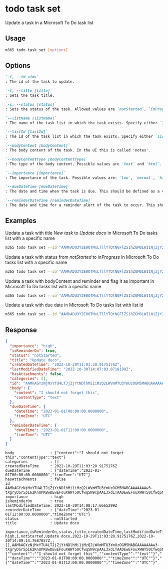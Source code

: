 
# todo task set

Update a task in a Microsoft To Do task list

## Usage

```sh
m365 todo task set [options]
```

## Options

```md defintion-list
`-i, --id <id>`
: The id of the task to update.

`-t, --title [title]`
: Sets the task title.

`-s, --status [status]`
: Sets the status of the task. Allowed values are `notStarted`, `inProgress`, `completed`, `waitingOnOthers`, `deferred`.

`--listName [listName]`
: The name of the task list in which the task exists. Specify either `listName` or `listId`, but not both.

`--listId [listId]`
: The id of the task list in which the task exists. Specify either `listName` or `listId`, but not both.

`--bodyContent [bodyContent]`
: The body content of the task. In the UI this is called 'notes'.

`--bodyContentType [bodyContentType]`
: The type of the body content. Possible values are `text` and `html`. Default is `text`.

`--importance [importance]`
: The importance of the task. Possible values are: `low`, `normal`, `high`.

`--dueDateTime [dueDateTime]`
: The date and time when the task is due. This should be defined as a valid ISO 8601 string in the UTC time zone. Only date value is needed, time value is always ignored.

`--reminderDateTime [reminderDateTime]`
: The date and time for a reminder alert of the task to occur. This should be defined as a valid ISO 8601 string in the UTC time zone.
```

<Global />

## Examples

Update a task with title _New task_ to _Update doco_ in Microsoft To Do tasks list with a specific name

```sh
m365 todo task set --id "AAMkADU3Y2E0OTMxLTllYTQtNGFlZS1hZGM0LWI1NjZjY2FhM2RhMABGAAAAAADhr7P77n9xS6PdtDemRwpHBwCin1tvQMXzRKN1hQDz2S3VAAAXXsleAACin1tvQMXzRKN1hQDz2S3VAAAXXzr9AAA=" --title "Update doco" --listName "My task list"
```

Update a task with status from _notStarted_ to _inProgress_ in Microsoft To Do tasks list with a specific name

```sh
m365 todo task set --id "AAMkADU3Y2E0OTMxLTllYTQtNGFlZS1hZGM0LWI1NjZjY2FhM2RhMABGAAAAAADhr7P77n9xS6PdtDemRwpHBwCin1tvQMXzRKN1hQDz2S3VAAAXXsleAACin1tvQMXzRKN1hQDz2S3VAAAXXzr9AAA=" --status "inProgress" --listName "My task list"
```

Update a task with bodyContent and reminder and flag it as important in Microsoft To Do tasks list with a specific name

```sh
m365 todo task set --id "AAMkADU3Y2E0OTMxLTllYTQtNGFlZS1hZGM0LWI1NjZjY2FhM2RhMABGAAAAAADhr7P77n9xS6PdtDemRwpHBwCin1tvQMXzRKN1hQDz2S3VAAAXXsleAACin1tvQMXzRKN1hQDz2S3VAAAXXzr9AAA=" --listName "My task list" --bodyContent "I should not forget this" --reminderDateTime 2023-01-01T12:00:00Z --importance high
```

Update a task with due date in Microsoft To Do tasks list with list id

```sh
m365 todo task set --id "AAMkADU3Y2E0OTMxLTllYTQtNGFlZS1hZGM0LWI1NjZjY2FhM2RhMABGAAAAAADhr7P77n9xS6PdtDemRwpHBwCin1tvQMXzRKN1hQDz2S3VAAAXXsleAACin1tvQMXzRKN1hQDz2S3VAAAXXzr9AAA=" --listId "AQMkADlhMTRkOGEzLWQ1M2QtNGVkNS04NjdmLWU0NzJhMjZmZWNmMwAuAAADKvwNgAMNPE_zFNRJXVrU1wEAhHKQZHItDEOVCn8U3xuA2AABmQeVPwAAAA==" --dueDateTime 2023-01-01
```

## Response

<Tabs>
  <TabItem value="json" label="JSON">

  ```json
  {
    "importance": "high",
    "isReminderOn": true,
    "status": "notStarted",
    "title": "Update doco",
    "createdDateTime": "2022-10-29T11:03:20.9175176Z",
    "lastModifiedDateTime": "2022-10-30T14:07:03.0718199Z",
    "hasAttachments": false,
    "categories": [],
    "id": "AAMkAGYzNjMxYTU4LTJjZjYtNDlhMi1iMzQ2LWVmMTU3YmUzOGM5MABGAAAAAAAw3-tXgryDSr5p162KnUPKBwDEwEFouXWWT50CfwqSN9cpAAL3xdLTAADEwEFouXWWT50CfwqSN9cpAAL3xhtSAAA=",
    "body": {
      "content": "I should not forget this",
      "contentType": "text"
    },
    "dueDateTime": {
      "dateTime": "2023-01-01T00:00:00.0000000",
      "timeZone": "UTC"
    },
    "reminderDateTime": {
      "dateTime": "2023-01-01T12:00:00.0000000",
      "timeZone": "UTC"
    }
  }
  ```

  </TabItem>
  <TabItem value="text" label="Text">

  ```text
  body                : {"content":"I should not forget this","contentType":"text"}
  categories          : []
  createdDateTime     : 2022-10-29T11:03:20.9175176Z
  dueDateTime         : {"dateTime":"2023-01-01T00:00:00.0000000","timeZone":"UTC"}
  hasAttachments      : false
  id                  : AAMkAGYzNjMxYTU4LTJjZjYtNDlhMi1iMzQ2LWVmMTU3YmUzOGM5MABGAAAAAAAw3-tXgryDSr5p162KnUPKBwDEwEFouXWWT50CfwqSN9cpAAL3xdLTAADEwEFouXWWT50CfwqSN9cpAAL3xhtSAAA=
  importance          : high
  isReminderOn        : true
  lastModifiedDateTime: 2022-10-30T14:08:17.6665299Z
  reminderDateTime    : {"dateTime":"2023-01-01T12:00:00.0000000","timeZone":"UTC"}
  status              : notStarted
  title               : Update doco
  ```

  </TabItem>
  <TabItem value="csv" label="CSV">

  ```csv
  importance,isReminderOn,status,title,createdDateTime,lastModifiedDateTime,hasAttachments,categories,id,body,dueDateTime,reminderDateTime
  high,1,notStarted,Update doco,2022-10-29T11:03:20.9175176Z,2022-10-30T14:09:14.7687057Z,,[],AAMkAGYzNjMxYTU4LTJjZjYtNDlhMi1iMzQ2LWVmMTU3YmUzOGM5MABGAAAAAAAw3-tXgryDSr5p162KnUPKBwDEwEFouXWWT50CfwqSN9cpAAL3xdLTAADEwEFouXWWT50CfwqSN9cpAAL3xhtSAAA=,"{""content"":""I should not forget this"",""contentType"":""text""}","{""dateTime"":""2023-01-01T00:00:00.0000000"",""timeZone"":""UTC""}","{""dateTime"":""2023-01-01T12:00:00.0000000"",""timeZone"":""UTC""}"
  ```

  </TabItem>
</Tabs>
